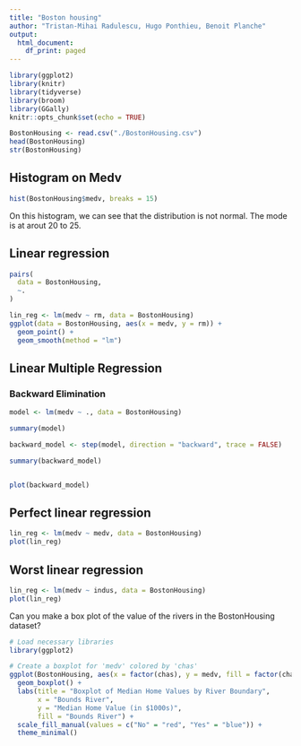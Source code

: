 ```yaml
---
title: "Boston housing"
author: "Tristan-Mihai Radulescu, Hugo Ponthieu, Benoit Planche"
output:
  html_document:
    df_print: paged
---
```


```r
library(ggplot2)
library(knitr)
library(tidyverse)
library(broom)
library(GGally)
knitr::opts_chunk$set(echo = TRUE)
```

```r
BostonHousing <- read.csv("./BostonHousing.csv")
head(BostonHousing)
str(BostonHousing)
```

## Histogram on Medv

```r
hist(BostonHousing$medv, breaks = 15)
```

On this histogram, we can see that the distribution is not normal. The mode is at arout 20 to 25.


## Linear regression

```r
pairs(
  data = BostonHousing,
  ~.
)
```

```r
lin_reg <- lm(medv ~ rm, data = BostonHousing)
ggplot(data = BostonHousing, aes(x = medv, y = rm)) +
  geom_point() +
  geom_smooth(method = "lm")
```

## Linear Multiple Regression

### Backward Elimination

```r
model <- lm(medv ~ ., data = BostonHousing)

summary(model)

backward_model <- step(model, direction = "backward", trace = FALSE)

summary(backward_model)


plot(backward_model)
```

## Perfect linear regression

```r
lin_reg <- lm(medv ~ medv, data = BostonHousing)
plot(lin_reg)
```

## Worst linear regression

```r
lin_reg <- lm(medv ~ indus, data = BostonHousing)
plot(lin_reg)
```
Can you make a box plot of the value of the rivers in the BostonHousing dataset? 

```r
# Load necessary libraries
library(ggplot2)

# Create a boxplot for 'medv' colored by 'chas'
ggplot(BostonHousing, aes(x = factor(chas), y = medv, fill = factor(chas))) +
  geom_boxplot() +
  labs(title = "Boxplot of Median Home Values by River Boundary",
       x = "Bounds River",
       y = "Median Home Value (in $1000s)",
       fill = "Bounds River") +
  scale_fill_manual(values = c("No" = "red", "Yes" = "blue")) +
  theme_minimal()


```
